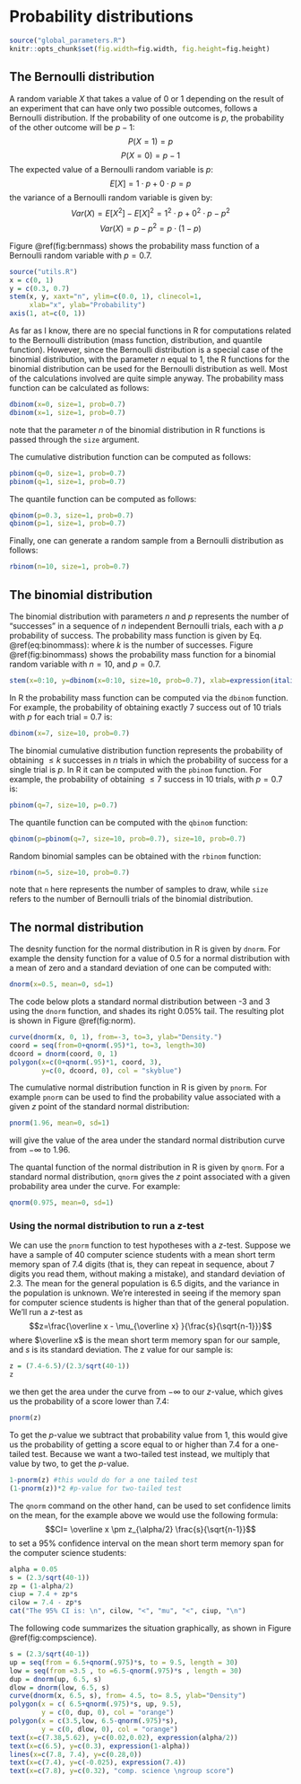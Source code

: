 # Probability distributions

```{r setup, include=FALSE}
source("global_parameters.R")
knitr::opts_chunk$set(fig.width=fig.width, fig.height=fig.height)
```

## The Bernoulli distribution {#bernoulli}

A random variable $X$ that takes a value of 0 or 1 depending on the result of an experiment that can have only two possible outcomes, follows a Bernoulli distribution. If the probability of one outcome is $p$, the probability of the other outcome will be $p-1$:
$$ P(X=1) = p$$
$$ P(X=0) = p-1$$
The expected value of a Bernoulli random variable is $p$:
$$ E[X]= 1\cdot p + 0\cdot p = p$$
the variance of a Bernoulli random variable is given by:
$$ Var(X) = E[X^2] - E[X]^2 = 1^2\cdot p + 0^2\cdot p - p^2 $$
$$Var(X) = p-p^2 = p\cdot(1-p)$$

Figure \@ref(fig:bernmass) shows the probability mass function of a Bernoulli random variable with $p=0.7$.

```{r bernmass, echo=FALSE, fig.cap="Probability mass function for a Bernoulli random variable."}
source("utils.R")
x = c(0, 1)
y = c(0.3, 0.7)
stem(x, y, xaxt="n", ylim=c(0.0, 1), clinecol=1,
     xlab="x", ylab="Probability")
axis(1, at=c(0, 1))
```

As far as I know, there are no special functions in R for computations related to the Bernoulli distribution (mass function, distribution, and quantile function). However, since the Bernoulli distribution is a special case of the binomial distribution, with the parameter $n$ equal to 1, the R functions for the binomial distribution can be used for the Bernoulli distribution as well. Most of the calculations involved are quite simple anyway. The probability mass function can be calculated as follows:
```{r}
dbinom(x=0, size=1, prob=0.7)
dbinom(x=1, size=1, prob=0.7)
```

note that the parameter $n$ of the binomial distribution in R functions is passed through the `size` argument.

The cumulative distribution function can be computed as follows:
```{r}
pbinom(q=0, size=1, prob=0.7)
pbinom(q=1, size=1, prob=0.7)
```

The quantile function can be computed as follows:
```{r}
qbinom(p=0.3, size=1, prob=0.7)
qbinom(p=1, size=1, prob=0.7)
```

Finally, one can generate a random sample from a Bernoulli distribution as follows:
```{r}
rbinom(n=10, size=1, prob=0.7)
```

## The binomial distribution {#binomial}

The binomial distribution with parameters $n$ and $p$ represents the number of "successes" in a sequence of $n$ independent Bernoulli trials, each with a $p$ probability of success. The probability mass function is given by Eq. \@ref(eq:binommass):
\begin{equation} 
	P(X=k) = \dbinom{n}{k} p^k (1-p)^{n-k}
	(\#eq:binommass)
\end{equation} 
where $k$ is the number of successes. Figure \@ref(fig:binommass) shows the probability mass function for a binomial random variable with $n=10$, and $p=0.7$.

```{r binommass, echo=FALSE, fig.cap="Probability mass function for a binomial random variable with $n=10$ and $p=0.7$. The plot shows the probability of obtaining exactly $k$ successes out of $n$ trials.", fig.width=fig.width*1.1}
stem(x=0:10, y=dbinom(x=0:10, size=10, prob=0.7), xlab=expression(italic(k)), ylab="Probability")
```

In R the probability mass function can be computed via the `dbinom` function. For example, the probability of obtaining exactly 7 success out of 10 trials with $p$ for each trial = 0.7 is:
```{r}
dbinom(x=7, size=10, prob=0.7)
```

The binomial cumulative distribution function represents the probability of obtaining $\leq k$ successes in $n$ trials in which the probability of success for a single trial is $p$. In R it can be computed with the `pbinom` function. For example, the probability of obtaining $\leq 7$ success in 10 trials, with $p=0.7$ is:
```{r}
pbinom(q=7, size=10, p=0.7)
```

The quantile function can be computed with the `qbinom` function:
```{r}
qbinom(p=pbinom(q=7, size=10, prob=0.7), size=10, prob=0.7)
```

Random binomial samples can be obtained with the `rbinom` function:
```{r}
rbinom(n=5, size=10, prob=0.7)
```

note that `n` here represents the number of samples to draw, while `size` refers to the number of Bernoulli trials of the binomial distribution.

## The normal distribution {#normal}

The desnity function for the normal distribution in R is given by `dnorm`. For example the density function for a value of 0.5 for a normal distribution with a mean of zero and a standard deviation of one can be computed with:
```{r}
dnorm(x=0.5, mean=0, sd=1)
```

The code below plots a standard normal distribution between -3 and 3 using the `dnorm` function, and shades its right $0.05\%$ tail. The resulting plot is shown in Figure \@ref(fig:norm).
```{r norm, fig.cap="The standard normal distribution"}
curve(dnorm(x, 0, 1), from=-3, to=3, ylab="Density.")
coord = seq(from=0+qnorm(.95)*1, to=3, length=30)
dcoord = dnorm(coord, 0, 1)
polygon(x=c(0+qnorm(.95)*1, coord, 3),
        y=c(0, dcoord, 0), col = "skyblue")
```

The cumulative normal distribution function in R is given by `pnorm`. For example `pnorm` can be used to find the probability value associated with a given $z$ point of the standard normal distribution:
```{r}
pnorm(1.96, mean=0, sd=1)
```

will give the value of the area under the standard normal distribution curve from $-\infty$ to $1.96$.

The quantal function of the normal distribution in R is given by `qnorm`. For a standard normal distribution, `qnorm` gives the *z* point associated with a given probability area under the curve. For example:
```{r}
qnorm(0.975, mean=0, sd=1)
```

### Using the normal distribution to run a *z*-test 

We can use the `pnorm` function to test hypotheses with a *z*-test. Suppose we have a sample of 40 computer science students with a mean short term memory span of $7.4$ digits (that is, they can repeat in sequence, about $7$ digits you read them, without making a mistake), and standard deviation of $2.3$. The mean for the general population is $6.5$ digits, and the variance in the population is unknown. We're interested in seeing if the memory span for computer science students is higher than that of the general population. We'll run a *z*-test as
$$z=\frac{\overline x - \mu_{\overline x} }{\frac{s}{\sqrt{n-1}}}$$
where $\overline x$ is the mean short term memory span for our sample, and $s$ is its standard deviation. The z value for our sample is:
```{r}
z = (7.4-6.5)/(2.3/sqrt(40-1))
z
```

we then get the area under the curve from  $-\infty$ to our *z*-value, which gives us the probability of a score lower than $7.4$:
```{r}
pnorm(z)
```

To get the *p*-value we subtract that probability value from $1$, this would give us the probability of getting a score equal to or higher than $7.4$ for a one-tailed test. Because we want a two-tailed test instead, we multiply that value by two, to get the *p*-value.
```{r}
1-pnorm(z) #this would do for a one tailed test
(1-pnorm(z))*2 #p-value for two-tailed test
```

  

The `qnorm` command on the other hand, can be used to set confidence limits on the mean, for the example above we would use the following formula:
$$CI= \overline x \pm z_{\alpha/2} \frac{s}{\sqrt{n-1}}$$
to set a $95\%$ confidence interval on the mean short term memory span for the computer science students:

```{r}
alpha = 0.05
s = (2.3/sqrt(40-1))
zp = (1-alpha/2)
ciup = 7.4 + zp*s
cilow = 7.4 - zp*s
cat("The 95% CI is: \n", cilow, "<", "mu", "<", ciup, "\n")
```

The following code summarizes the situation graphically, as shown in Figure \@ref(fig:compscience).

```{r compscience, fig.cap="Illustration of the *z*-test for the short term memory span experiment.", fig.width=fig.width*1.5, fig.height=fig.height*1.5}
s = (2.3/sqrt(40-1))
up = seq(from = 6.5+qnorm(.975)*s, to = 9.5, length = 30)
low = seq(from =3.5 , to =6.5-qnorm(.975)*s , length = 30)
dup = dnorm(up, 6.5, s)
dlow = dnorm(low, 6.5, s)
curve(dnorm(x, 6.5, s), from= 4.5, to= 8.5, ylab="Density")
polygon(x = c( 6.5+qnorm(.975)*s, up, 9.5),
        y = c(0, dup, 0), col = "orange")
polygon(x = c(3.5,low, 6.5-qnorm(.975)*s),
        y = c(0, dlow, 0), col = "orange")
text(x=c(7.38,5.62), y=c(0.02,0.02), expression(alpha/2))
text(x=c(6.5), y=c(0.3), expression(1-alpha))
lines(x=c(7.8, 7.4), y=c(0.28,0))
text(x=c(7.4), y=c(-0.025), expression(7.4))
text(x=c(7.8), y=c(0.32), "comp. science \ngroup score")
```


